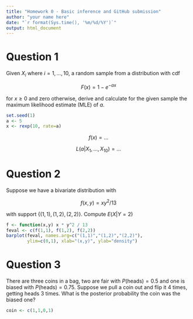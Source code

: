 ```yaml
---
title: "Homework 0 - Basic inference and GitHub submission"
author: "your name here"
date: "`r format(Sys.time(), '%m/%d/%Y')`"
output: html_document
---
```


# Question 1

Given $X_i$ where $i = 1, ..., 10$, a random sample from a
distribution with cdf 

$$ F(x) = 1 - e^{-a x} $$

for $x \ge 0$ and zero otherwise, derive and calculate for the given
sample the maximum likelihood estimate (MLE) of $a$. 

```r
set.seed(1)
a <- 5
x <- rexp(10, rate=a)
```

$$ f(x) = \dots $$

$$ L(a | X_1, ..., X_{10}) = \dots $$

# Question 2

Suppose we have a bivariate distribution with 

$$f(x, y) = x y^2 / 13 $$

with support $\{(1,1), (1,2), (2,2)\}$. Compute $E(X|Y=2)$

```r
f <- function(x,y) x * y^2 / 13
feval <- c(f(1,1), f(1,2), f(2,2))
barplot(feval, names.arg=c("(1,1)","(1,2)","(2,2)"),
        ylim=c(0,1), xlab="(x,y)", ylab="density")
```

# Question 3

There are three coins in a bag, two are fair with $P(\textrm{heads}) =
0.5$ and one is biased with $P(\textrm{heads}) = 0.75$. Suppose we
pull a coin out and flip it 4 times, getting heads 3 times. What is
the posterior probability the coin was the biased one?

```r
coin <- c(1,1,0,1)
```

$~$

$~$

$~$
